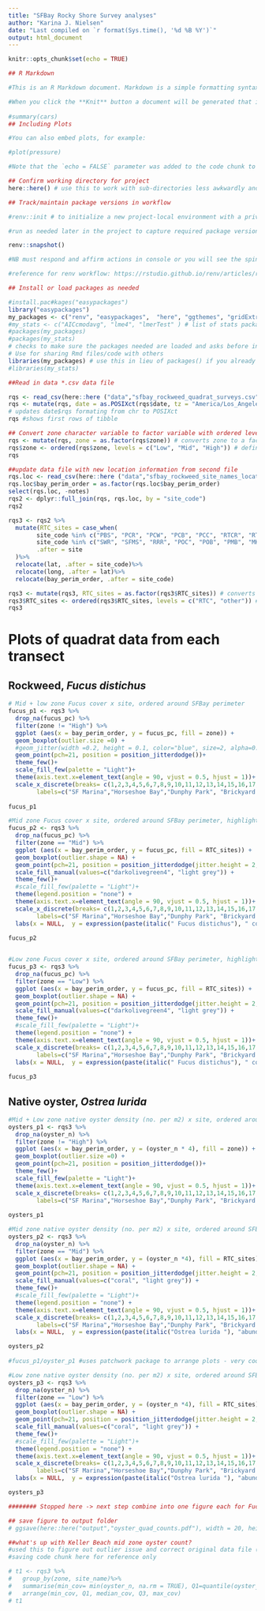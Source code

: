 ```yaml
---
title: "SFBay Rocky Shore Survey analyses"
author: "Karina J. Nielsen"
date: "Last compiled on `r format(Sys.time(), '%d %B %Y')`"
output: html_document
---
```


```r
knitr::opts_chunk$set(echo = TRUE)

```


```r
## R Markdown

#This is an R Markdown document. Markdown is a simple formatting syntax for authoring HTML, PDF, and MS Word documents. For more details on using R Markdown see <http://rmarkdown.rstudio.com>.

#When you click the **Knit** button a document will be generated that includes both content as well as the output of any embedded R code chunks within the document. You can embed an R code chunk like this:
  
#summary(cars)
## Including Plots

#You can also embed plots, for example:
```

```r
#plot(pressure)

#Note that the `echo = FALSE` parameter was added to the code chunk to prevent printing of the R code that generated the plot.
```

```r

## Confirm working directory for project
here::here() # use this to work with sub-directories less awkwardly and share projects across users/machines more easily.
```

```r

## Track/maintain package versions in workflow

#renv::init # to initialize a new project-local environment with a private R library

#run as needed later in the project to capture required package versions

renv::snapshot() 

#NB must respond and affirm actions in console or you will see the spinning wheel....

#reference for renv workflow: https://rstudio.github.io/renv/articles/renv.html

```

```r
## Install or load packages as needed

#install.pac#kages("easypackages")
library("easypackages")
my_packages <- c("renv", "easypackages",  "here", "ggthemes", "gridExtra", "tidyverse", "lubridate", "patchwork") # list of packages to be used in this analysis
#my_stats <- c("AICcmodavg", "lme4", "lmerTest" ) # list of stats packages to be used in this analysis
#packages(my_packages) 
#packages(my_stats)
# checks to make sure the packages needed are loaded and asks before installing to confirm install in the console window
# Use for sharing Rmd files/code with others
libraries(my_packages) # use this in lieu of packages() if you already have the packages installed
#libraries(my_stats)
```


```r
##Read in data *.csv data file

rqs <- read_csv(here::here ("data","sfbay_rockweed_quadrat_surveys.csv"), col_names = TRUE) #reads in cvs file to tibble and keeps first row as column names
rqs <- mutate(rqs, date = as.POSIXct(rqs$date, tz = "America/Los_Angeles", format = "%m/%d/%Y")) 
# updates date$rqs formating from chr to POSIXct
rqs #shows first rows of tibble

```

```r
## Convert zone character variable to factor variable with ordered levels
rqs <- mutate(rqs, zone = as.factor(rqs$zone)) # converts zone to a factor variable (default order is alpha for characters)
rqs$zone <- ordered(rqs$zone, levels = c("Low", "Mid", "High")) # defines order of the factor
rqs
```


```r
##update data file with new location information from second file
rqs.loc <- read_csv(here::here ("data","sfbay_rockweed_site_names_locations.csv"), col_names = TRUE) #reads in cvs file to tibble and keeps first row as column names
rqs.loc$bay_perim_order = as.factor(rqs.loc$bay_perim_order)
select(rqs.loc, -notes)
rqs2 <- dplyr::full_join(rqs, rqs.loc, by = "site_code")
rqs2
```

```r
rqs3 <- rqs2 %>% 
  mutate(RTC_sites = case_when(
        site_code %in% c("PBS", "PCR", "PCW", "PCB", "PCC", "RTCR", "RTCC", "RTCS", "SQB")  ~ "RTC",
        site_code %in% c("SWR", "SFMS", "RRR", "POC", "POB", "PMB", "MKR", "KBB", "HCR", "DPR", "BPB")  ~ "other"),
        .after = site
  )%>%
  relocate(lat, .after = site_code)%>%
  relocate(long, .after = lat)%>%
  relocate(bay_perim_order, .after = site_code)

rqs3 <- mutate(rqs3, RTC_sites = as.factor(rqs3$RTC_sites)) # converts zone to a factor variable (default order is alpha for characters)
rqs3$RTC_sites <- ordered(rqs3$RTC_sites, levels = c("RTC", "other")) # defines order of the factor
rqs3     
```

# Plots of quadrat data from each transect {#anchor}
## Rockweed, *Fucus distichus*

```r

# Mid + low zone Fucus cover x site, ordered around SFBay perimeter
fucus_p1 <- rqs3 %>% 
  drop_na(fucus_pc) %>% 
  filter(zone != "High") %>% 
  ggplot (aes(x = bay_perim_order, y = fucus_pc, fill = zone)) +
  geom_boxplot(outlier.size =0) +
  #geom_jitter(width =0.2, height = 0.1, color="blue", size=2, alpha=0.9) +
  geom_point(pch=21, position = position_jitterdodge())+
  theme_few()+
  scale_fill_few(palette = "Light")+
  theme(axis.text.x=element_text(angle = 90, vjust = 0.5, hjust = 1))+
  scale_x_discrete(breaks= c(1,2,3,4,5,6,7,8,9,10,11,12,13,14,15,16,17,18,19,20), 
        labels=c("SF Marina","Horseshoe Bay","Dunphy Park", "Brickyard Park", "RTC Beach", "RTC Theater", "RTC North Dock", "Pt. Chauncey", "Pt. Chauncey Beach S", "Pt. Chauncey Beach N", "Paradise Beach Park", "Paradise Cay", "San Quentin Beach", "Starkweather Park", "Pt. San Pablo", "Pt. Orient N", "Pt. Orient S", "Pt. Molate", "Keller Beach", "Miller Knox"))
  
fucus_p1

```

```r
#Mid zone Fucus cover x site, ordered around SFBay perimeter, highlighting RTC sites
fucus_p2 <- rqs3 %>% 
  drop_na(fucus_pc) %>% 
  filter(zone == "Mid") %>% 
  ggplot (aes(x = bay_perim_order, y = fucus_pc, fill = RTC_sites)) +
  geom_boxplot(outlier.shape = NA) +
  geom_point(pch=21, position = position_jitterdodge(jitter.height = 2, jitter.width = 1, seed = 7))+
  scale_fill_manual(values=c("darkolivegreen4", "light grey")) +
  theme_few()+
  #scale_fill_few(palette = "Light")+
  theme(legend.position = "none") +
  theme(axis.text.x=element_text(angle = 90, vjust = 0.5, hjust = 1))+
  scale_x_discrete(breaks= c(1,2,3,4,5,6,7,8,9,10,11,12,13,14,15,16,17,18,19,20), 
        labels=c("SF Marina","Horseshoe Bay","Dunphy Park", "Brickyard Park", "RTC Beach", "RTC Theater", "RTC North Dock", "Pt. Chauncey", "Pt. Chauncey Beach S", "Pt. Chauncey Beach N", "Paradise Beach Park", "Paradise Cay", "San Quentin Beach", "Starkweather Park", "Pt. San Pablo", "Pt. Orient N", "Pt. Orient S", "Pt. Molate", "Keller Beach", "Miller Knox"))+
  labs(x = NULL,  y = expression(paste(italic(" Fucus distichus"), " cover (%)")))
  
fucus_p2



```

```r
#Low zone Fucus cover x site, ordered around SFBay perimeter, highlighting RTC sites
fucus_p3 <- rqs3 %>% 
  drop_na(fucus_pc) %>% 
  filter(zone == "Low") %>% 
  ggplot (aes(x = bay_perim_order, y = fucus_pc, fill = RTC_sites)) +
  geom_boxplot(outlier.shape = NA) +
  geom_point(pch=21, position = position_jitterdodge(jitter.height = 2, jitter.width = 1, seed = 7))+
  scale_fill_manual(values=c("darkolivegreen4", "light grey")) +
  theme_few()+
  #scale_fill_few(palette = "Light")+
  theme(legend.position = "none") +
  theme(axis.text.x=element_text(angle = 90, vjust = 0.5, hjust = 1))+
  scale_x_discrete(breaks= c(1,2,3,4,5,6,7,8,9,10,11,12,13,14,15,16,17,18,19,20), 
        labels=c("SF Marina","Horseshoe Bay","Dunphy Park", "Brickyard Park", "RTC Beach", "RTC Theater", "RTC North Dock", "Pt. Chauncey", "Pt. Chauncey Beach S", "Pt. Chauncey Beach N", "Paradise Beach Park", "Paradise Cay", "San Quentin Beach", "Starkweather Park", "Pt. San Pablo", "Pt. Orient N", "Pt. Orient S", "Pt. Molate", "Keller Beach", "Miller Knox"))+
  labs(x = NULL,  y = expression(paste(italic(" Fucus distichus"), " cover (%)")))
  
fucus_p3 
```


## Native oyster, *Ostrea lurida*

```r

#Mid + Low zone native oyster density (no. per m2) x site, ordered around SFBay perimeter
oysters_p1 <- rqs3 %>% 
  drop_na(oyster_n) %>% 
  filter(zone != "High") %>% 
  ggplot (aes(x = bay_perim_order, y = (oyster_n * 4), fill = zone)) + # density per Q * 4 = no/m2
  geom_boxplot(outlier.size =0) +
  geom_point(pch=21, position = position_jitterdodge())+
  theme_few()+
  scale_fill_few(palette = "Light")+
  theme(axis.text.x=element_text(angle = 90, vjust = 0.5, hjust = 1))+
  scale_x_discrete(breaks= c(1,2,3,4,5,6,7,8,9,10,11,12,13,14,15,16,17,18,19,20), 
        labels=c("SF Marina","Horseshoe Bay","Dunphy Park", "Brickyard Park", "RTC Beach", "RTC Theater", "RTC North Dock", "Pt. Chauncey", "Pt. Chauncey Beach S", "Pt. Chauncey Beach N", "Paradise Beach Park", "Paradise Cay", "San Quentin Beach", "Starkweather Park", "Pt. San Pablo", "Pt. Orient N", "Pt. Orient S", "Pt. Molate", "Keller Beach", "Miller Knox"))
  
oysters_p1
```

```r
#Mid zone native oyster density (no. per m2) x site, ordered around SFBay perimeter, highlighting RTC sites
oysters_p2 <- rqs3 %>%
  drop_na(oyster_n) %>% 
  filter(zone == "Mid") %>% 
  ggplot (aes(x = bay_perim_order, y = (oyster_n *4), fill = RTC_sites)) +
  geom_boxplot(outlier.shape = NA) +
  geom_point(pch=21, position = position_jitterdodge(jitter.height = 2, jitter.width = 1, seed = 7))+
  scale_fill_manual(values=c("coral", "light grey")) +
  theme_few()+
  #scale_fill_few(palette = "Light")+
  theme(legend.position = "none") +
  theme(axis.text.x=element_text(angle = 90, vjust = 0.5, hjust = 1))+
  scale_x_discrete(breaks= c(1,2,3,4,5,6,7,8,9,10,11,12,13,14,15,16,17,18,19,20), 
        labels=c("SF Marina","Horseshoe Bay","Dunphy Park", "Brickyard Park", "RTC Beach", "RTC Theater", "RTC North Dock", "Pt. Chauncey", "Pt. Chauncey Beach S", "Pt. Chauncey Beach N", "Paradise Beach Park", "Paradise Cay", "San Quentin Beach", "Starkweather Park", "Pt. San Pablo", "Pt. Orient N", "Pt. Orient S", "Pt. Molate", "Keller Beach", "Miller Knox"))+
  labs(x = NULL,  y = expression(paste(italic("Ostrea lurida "), "abundance ", " (no. ",  m^-2,")")))

oysters_p2 
 
#fucus_p1/oyster_p1 #uses patchwork package to arrange plots - very cool
```


```r
#Low zone native oyster density (no. per m2) x site, ordered around SFBay perimeter, highlighting RTC sites
oysters_p3 <- rqs3 %>%
  drop_na(oyster_n) %>% 
  filter(zone == "Low") %>% 
  ggplot (aes(x = bay_perim_order, y = (oyster_n *4), fill = RTC_sites)) +
  geom_boxplot(outlier.shape = NA) +
  geom_point(pch=21, position = position_jitterdodge(jitter.height = 2, jitter.width = 1, seed = 7))+
  scale_fill_manual(values=c("coral", "light grey")) +
  theme_few()+
  #scale_fill_few(palette = "Light")+
  theme(legend.position = "none") +
  theme(axis.text.x=element_text(angle = 90, vjust = 0.5, hjust = 1))+
  scale_x_discrete(breaks= c(1,2,3,4,5,6,7,8,9,10,11,12,13,14,15,16,17,18,19,20), 
        labels=c("SF Marina","Horseshoe Bay","Dunphy Park", "Brickyard Park", "RTC Beach", "RTC Theater", "RTC North Dock", "Pt. Chauncey", "Pt. Chauncey Beach S", "Pt. Chauncey Beach N", "Paradise Beach Park", "Paradise Cay", "San Quentin Beach", "Starkweather Park", "Pt. San Pablo", "Pt. Orient N", "Pt. Orient S", "Pt. Molate", "Keller Beach", "Miller Knox"))+
  labs(x = NULL,  y = expression(paste(italic("Ostrea lurida "), "abundance ", " (no. ",  m^-2,")")))

oysters_p3
```
```r
######## Stopped here -> next step combine into one figure each for Fucus and Ostrea and create legend for RTC sites.

```


```r
## save figure to output folder
# ggsave(here::here("output","oyster_quad_counts.pdf"), width = 20, height = 20, units = "cm")
```

```r
##what's up with Keller Beach mid zone oyster count?
#used this to figure out outlier issue and correct original data file (was a date entry error). #Updated the file in github with a commit note to explain the change.
#saving code chunk here for reference only

# t1 <- rqs3 %>% 
#   group_by(zone, site_name)%>%
#   summarise(min_cov= min(oyster_n, na.rm = TRUE), Q1=quantile(oyster_n, probs = 0.25, na.rm = TRUE), median_cov = median(oyster_n, na.rm = TRUE), Q3=quantile(oyster_n, probs = 0.75, na.rm = TRUE), max_cov = max(oyster_n, na.rm = TRUE)) %>% 
#   arrange(min_cov, Q1, median_cov, Q3, max_cov)
# t1
```


